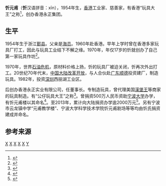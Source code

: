 '''忻元甫'''（'''忻'''汉语拼音：xīn），1954年生，[[香港|香港]]工业家、慈善家，有香港“玩具大王”之称<ref>{{cite web |url=http://rcgz.baoan.gov.cn/cygs/201303/t20130329_529683.html |title=忻元甫：深耕玩具产业40年 |publisher=宝安人才工作网 |access-date=2015-01-15 |archive-url=https://web.archive.org/web/20150115080557/http://rcgz.baoan.gov.cn/cygs/201303/t20130329_529683.html |archive-date=2015-01-15 |dead-url=yes }}</ref>，创办香港永正集团。

==生平==

1954年生于浙江[[鄞县|鄞县]]。父亲是[[海员|海员]]。1960年赴香港。早年上学时曾在香港多家玩具厂打工，因此与玩具工业结下不解之缘。1970年，年仅17岁的忻就创办了自己第一家玩具作坊<ref>{{cite web|url=http://www.cnnb.com.cn/gb/node2/channel/node13890/node18707/node77431/node77434/userobject7ai1356492.html|title=正气之路——记香港永正玩具厂有限公司董事长忻元甫|publisher=中国宁波网|deadurl=yes|archiveurl=https://web.archive.org/web/20150115080816/http://www.cnnb.com.cn/gb/node2/channel/node13890/node18707/node77431/node77434/userobject7ai1356492.html|archivedate=2015-01-15}}</ref>。

1970年，世界[[石油危机|石油危机]]，原材料价格上扬，忻的玩具厂被迫关闭，忻再次外出打工。20世纪70年代末，[[中国大陆|中国大陆]][[改革开放|改革开放]]，与人合伙赴[[广东|广东]][[顺德|顺德]]投资建厂，制造玩具。1982年，投资[[深圳|深圳]]西丽湖工业区。

后创办香港永正实业有限公司，任董事长。专制造玩具，曾代理美国[[漢堡王|漢堡王]]等商家的玩具制造。有“公仔玩具大王”之称<ref>{{cite web|url=http://mlzj.zjol.com.cn/mlzj/system/2012/04/13/014932290.shtml|title=玩具大王忻元甫：反哺家乡无疑是最好的选择|publisher=魅力浙江|deadurl=yes|archiveurl=https://web.archive.org/web/20150115080406/http://mlzj.zjol.com.cn/mlzj/system/2012/04/13/014932290.shtml|archivedate=2015年1月15日|df=}}</ref>。曾捐资500万人民币资助[[宁波大学|宁波大学]]办学，有忻元甫楼以其命名<ref>{{cite web|url=http://www.zjqb.gov.cn/art/2013/11/19/art_132_68910.html|title=宁波大学举行忻元甫楼落成典礼|publisher=浙江侨网|date=2013-11-19|deadurl=yes|archiveurl=https://web.archive.org/web/20150115091144/http://www.zjqb.gov.cn/art/2013/11/19/art_132_68910.html|archivedate=2015-01-15}}</ref>。至2013年，累计向大陆捐资办学逾2000万元<ref>{{cite web |url=http://news.ifeng.com/gundong/detail_2013_10/26/30680089_0.shtml |title=宁大忻元甫楼落成典礼举行 |publisher=凤凰网 |date=2013年10月26日 |access-date=2015年1月15日 |archive-date=2015年1月15日 |archive-url=https://web.archive.org/web/20150115090008/http://news.ifeng.com/gundong/detail_2013_10/26/30680089_0.shtml |dead-url=no }}</ref>。另有宁波市云龙镇中学“元甫教学楼”、宁波大学科学技术学院忻元甫剧场等等均由忻氏捐资建成并命名。

==参考来源==
{{reflist|2}}

[[Category:鄞县人|X]]
[[Category:香港商人|X]]
[[Category:宁波商帮|X]]
[[Category:香港慈善家|X]]
[[Category:香港宁波人|X]]
[[Category:忻姓|Y]]